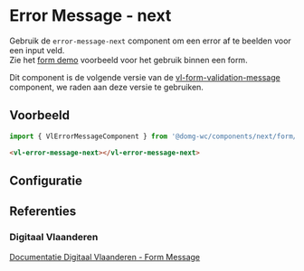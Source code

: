
# Error Message - next

Gebruik de `error-message-next` component om een error af te beelden voor een input veld.<br/>
Zie het [form demo](/docs/applicatief-voorbeelden-form-demo--documentatie) voorbeeld voor het gebruik binnen een form.

Dit component is de volgende versie van de [vl-form-validation-message](/docs/elements-form-message-form-validation-message--documentatie) component, we raden aan deze versie te gebruiken.

## Voorbeeld

```js
import { VlErrorMessageComponent } from '@domg-wc/components/next/form/error-message';
```

```html
<vl-error-message-next></vl-error-message-next>
```

<Canvas of={VlErrorMessageStories.ErrorMessageDefault} />

## Configuratie

<ArgTypes of={VlErrorMessageStories.ErrorMessageDefault} />

## Referenties

### Digitaal Vlaanderen

[Documentatie Digitaal Vlaanderen - Form Message](https://overheid.vlaanderen.be/webuniversum/v3/documentation/forms/vl-ui-form-message)
